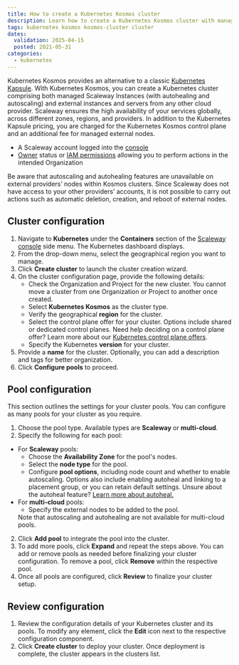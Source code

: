 ```yaml
---
title: How to create a Kubernetes Kosmos cluster
description: Learn how to create a Kubernetes Kosmos cluster with managed Scaleway Instances and external nodes from any cloud provider.
tags: kubernetes kosmos kosmos-cluster cluster
dates:
  validation: 2025-04-15
  posted: 2021-05-31
categories:
  - kubernetes
---
```



Kubernetes Kosmos provides an alternative to a classic [Kubernetes Kapsule](/kubernetes/concepts/#kubernetes-kapsule). With Kubernetes Kosmos, you can create a Kubernetes cluster comprising both managed Scaleway Instances (with autohealing and autoscaling) and external instances and servers from any other cloud provider. Scaleway ensures the high availability of your services globally, across different zones, regions, and providers. In addition to the Kubernetes Kapsule pricing, you are charged for the Kubernetes Kosmos control plane and an additional fee for managed external nodes.

<Requirements />

- A Scaleway account logged into the [console](https://console.scaleway.com)
- [Owner](/iam/concepts/#owner) status or [IAM permissions](/iam/concepts/#permission) allowing you to perform actions in the intended Organization

<Message type="important">
  Be aware that autoscaling and autohealing features are unavailable on external providers’ nodes within Kosmos clusters. Since Scaleway does not have access to your other providers’ accounts, it is not possible to carry out actions such as automatic deletion, creation, and reboot of external nodes.
</Message>

## Cluster configuration

1. Navigate to **Kubernetes** under the **Containers** section of the [Scaleway console](https://console.scaleway.com/) side menu. The Kubernetes dashboard displays.
2. From the drop-down menu, select the geographical region you want to manage.
3. Click **Create cluster** to launch the cluster creation wizard.
4. On the cluster configuration page, provide the following details:
    * Check the Organization and Project for the new cluster.
        <Message type="important">
          You cannot move a cluster from one Organization or Project to another once created.
        </Message>
    * Select **Kubernetes Kosmos** as the cluster type.
    * Verify the geographical **region** for the cluster.
    * Select the control plane offer for your cluster. Options include shared or dedicated control planes.
        <Message type="tip">
          Need help deciding on a control plane offer? Learn more about our [Kubernetes control plane offers](/kubernetes/reference-content/kubernetes-control-plane-offers/).
        </Message>
    * Specify the Kubernetes **version** for your cluster.
5. Provide a **name** for the cluster. Optionally, you can add a description and tags for better organization.
6. Click **Configure pools** to proceed.

## Pool configuration

This section outlines the settings for your cluster pools. You can configure as many pools for your cluster as you require.

1. Choose the pool type. Available types are **Scaleway** or **multi-cloud**.
2. Specify the following for each pool:
  * For **Scaleway** pools:
    * Choose the **Availability Zone** for the pool's nodes.
    * Select the **node type** for the pool.
    * Configure **pool options**, including node count and whether to enable autoscaling. Options also include enabling autoheal and linking to a placement group, or you can retain default settings.
        <Message type="tip">
          Unsure about the autoheal feature? [Learn more about autoheal.](/kubernetes/concepts/#autoheal)
        </Message>
  * For **multi-cloud** pools:
    * Specify the external nodes to be added to the pool.
    <Message type="important">
      Note that autoscaling and autohealing are not available for multi-cloud pools.
    </Message>
2. Click **Add pool** to integrate the pool into the cluster.
3. To add more pools, click **Expand** and repeat the steps above.
    <Message type="tip">
      You can add or remove pools as needed before finalizing your cluster configuration. To remove a pool, click **Remove** within the respective pool.
    </Message>
4. Once all pools are configured, click **Review** to finalize your cluster setup.

## Review configuration

1. Review the configuration details of your Kubernetes cluster and its pools.
    <Message type="tip">
      To modify any element, click the <Icon name="edit" /> **Edit** icon next to the respective configuration component.
    </Message>
2. Click **Create cluster** to deploy your cluster. Once deployment is complete, the cluster appears in the clusters list.
